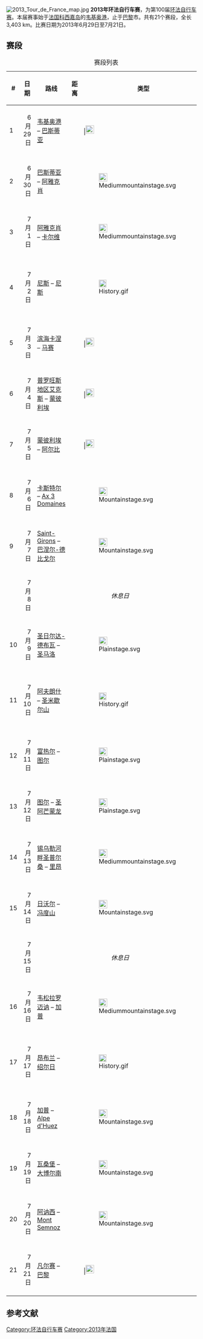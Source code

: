 [[File:2013_Tour_de_France_map.jpg|right]]
'''2013年环法自行车赛'''，为第100届[[环法自行车赛|环法自行车赛]]。本届赛事始于[[法国|法国]][[科西嘉岛|科西嘉岛]]的[[韦基奥港|韦基奥港]]，止于[[巴黎|巴黎]]市。共有21个赛段，全长3,403 km。比赛日期为2013年6月29日至7月21日。

== 赛段 ==
{| class="wikitable"
|+赛段列表
|-
!#
!日期
!路线
!距离
!colspan="2"|类型
!冠军
|-
!style="text-align:left"|1
|align=right|6月29日 || [[韦基奥港|韦基奥港]] – [[巴斯蒂亚|巴斯蒂亚]] || style="text-align:center;"| {{convert|213|km|0|abbr=on}} || |[[Image:Plainstage.svg|22px]] || 平地赛段 || 
|-
!style="text-align:left"|2
|align=right|6月30日 || [[巴斯蒂亚|巴斯蒂亚]] – [[阿雅克肖|阿雅克肖]] || style="text-align:center;"| {{convert|156|km|0|abbr=on}} || [[Image:Mediummountainstage.svg|22px]] || 丘陵赛段 || 
|-
!style="text-align:left"|3
|align=right|7月1日 || [[阿雅克肖|阿雅克肖]] – [[卡尔维|卡尔维]] || style="text-align:center;"| {{convert|145.5|km|0|abbr=on}} || [[Image:Mediummountainstage.svg|22px]] || 丘陵赛段 || 
|-
!style="text-align:left"|4
|align=right|7月2日 || [[尼斯|尼斯]] – [[尼斯|尼斯]] || style="text-align:center;"| {{convert|25|km|0|abbr=on}} || [[File:History.gif|20px]] || [[团队计时赛|团队计时赛]] || 
|-
!style="text-align:left"|5
|align=right|7月3日 || [[滨海卡涅|滨海卡涅]] – [[马赛|马赛]] || style="text-align:center;"| {{convert|228.5|km|0|abbr=on}} || |[[Image:Plainstage.svg|22px]] || 平地赛段 || 
|-
!style="text-align:left"|6
|align=right|7月4日 || [[普罗旺斯地区艾克斯|普罗旺斯地区艾克斯]] – [[蒙彼利埃|蒙彼利埃]] || style="text-align:center;"| {{convert|176.5|km|0|abbr=on}} || |[[Image:Plainstage.svg|22px]] || 平地赛段 || 
|-
!style="text-align:left"|7
|align=right|7月5日 || [[蒙彼利埃|蒙彼利埃]] – [[阿尔比|阿尔比]] || style="text-align:center;"| {{convert|205.5|km|0|abbr=on}} || |[[Image:Mediummountainstage.svg|22px]] ||丘陵赛段|| 
|-
!style="text-align:left"|8
|align=right|7月6日 || [[卡斯特尔|卡斯特尔]] – [[Ax_3_Domaines|Ax 3 Domaines]] || style="text-align:center;"| {{convert|195|km|0|abbr=on}} || [[Image:Mountainstage.svg|22px]] || 山地赛段 || 
|-
!style="text-align:left"|9
|align=right|7月7日 || [[Saint-Girons,_Ariège|Saint-Girons]] – [[巴涅尔-德比戈尔|巴涅尔-德比戈尔]] || style="text-align:center;"| {{convert|168.5|km|0|abbr=on}} || [[Image:Mountainstage.svg|22px]] || 山地赛段 || 
|-
!
|align=right|7月8日
| colspan="6" style="text-align:center;"| ''休息日''
|-
!style="text-align:left"|10
|align=right|7月9日 || [[圣日尔达-德布瓦|圣日尔达-德布瓦]] – [[圣马洛|圣马洛]] || style="text-align:center;"| {{convert|197|km|0|abbr=on}} || [[Image:Plainstage.svg|22px]] || 平地赛段 || 
|-
!style="text-align:left"|11
|align=right|7月10日 || [[阿夫朗什|阿夫朗什]] – [[圣米歇尔山|圣米歇尔山]] || style="text-align:center;"| {{convert|33|km|0|abbr=on}} || [[File:History.gif|20px]] || [[个人计时赛|个人计时赛]] || 
|-
!style="text-align:left"|12
|align=right|7月11日 || [[富热尔|富热尔]] – [[图尔|图尔]] || style="text-align:center;"| {{convert|218|km|0|abbr=on}} || [[Image:Plainstage.svg|22px]] || 平地赛段 || 
|-
!style="text-align:left"|13
|align=right|7月12日 || [[图尔|图尔]] – [[圣阿芒蒙龙|圣阿芒蒙龙]] || style="text-align:center;"| {{convert|173|km|0|abbr=on}} || [[Image:Plainstage.svg|22px]] || 平地赛段 || 
|-
!style="text-align:left"|14
|align=right|7月13日 || [[锡乌勒河畔圣普尔桑|锡乌勒河畔圣普尔桑]] – [[里昂|里昂]] || style="text-align:center;"| {{convert|191|km|0|abbr=on}} || [[Image:Mediummountainstage.svg|22px]] || 丘陵赛段 || 
|-
!style="text-align:left"|15
|align=right|7月14日 || [[日沃尔|日沃尔]] – [[冯度山|冯度山]] || style="text-align:center;"| {{convert|242.5|km|0|abbr=on}} || [[Image:Mountainstage.svg|22px]] || 山地赛段 || 
|-
!
|align=right|7月15日
| colspan="6" style="text-align:center;"| ''休息日''
|-
!style="text-align:left"|16
|align=right|7月16日 || [[韦松拉罗迈讷|韦松拉罗迈讷]] – [[加普|加普]] || style="text-align:center;"| {{convert|168|km|0|abbr=on}} || [[Image:Mediummountainstage.svg|22px]] || 丘陵赛段 || 
|-
!style="text-align:left"|17
|align=right|7月17日 || [[昂布兰|昂布兰]] – [[绍尔日|绍尔日]] || style="text-align:center;"| {{convert|32|km|0|abbr=on}} || [[File:History.gif|20px]] || [[个人计时赛|个人计时赛]] || 
|-
!style="text-align:left"|18
|align=right|7月18日 || [[加普|加普]] – [[Alpe_d'Huez|Alpe d'Huez]] || style="text-align:center;"| {{convert|172.5|km|0|abbr=on}} || [[Image:Mountainstage.svg|22px]] || 山地赛段 || 
|-
!style="text-align:left"|19
|align=right|7月19日 || [[瓦桑堡|瓦桑堡]] – [[大博尔南|大博尔南]] || style="text-align:center;"| {{convert|204.5|km|0|abbr=on}} || [[Image:Mountainstage.svg|22px]] || 山地赛段 || 
|-
!style="text-align:left"|20
|align=right|7月20日 || [[阿讷西|阿讷西]] – [[Semnoz|Mont Semnoz]] || style="text-align:center;"| {{convert|125|km|0|abbr=on}} || [[Image:Mountainstage.svg|22px]] || 山地赛段 || 
|-
!style="text-align:left"|21
|align=right|7月21日 || [[凡尔赛|凡尔赛]] – [[巴黎|巴黎]] || style="text-align:center;"| {{convert|133.5|km|0|abbr=on}} || |[[Image:Plainstage.svg|22px]] || 平地赛段 || 
|}

==参考文献==
{{reflist}}

[[Category:环法自行车赛|Category:环法自行车赛]]
[[Category:2013年法国|Category:2013年法国]]

{{环法自行车赛}}